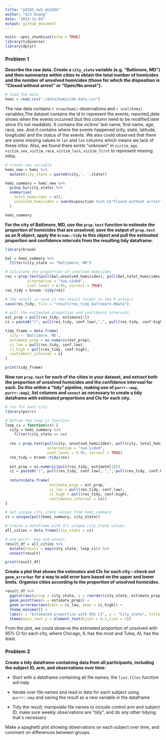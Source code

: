 ```yaml
---
title: "p8105_hw5_qh2284"
author: "Qin Huang"
date: "2023-11-03"
output: github_document
---
```


```r
knitr::opts_chunk$set(echo = TRUE)
library(tidyverse)
library(dplyr)
```

### Problem 1

**Describe the raw data. Create a `city_state` variable (e.g. "Baltimore, MD") and then summarize within cities to obtain the total number of homicides and the number of unsolved homicides (those for which the disposition is "Closed without arrest" or "Open/No arrest").**

```r
# load the data
homi = read.csv("./data/homicide-data.csv")
```

The raw data contains `r nrow(homi)` observations and `r ncol(homi)` variables.The dataset contains the id to represent the events, reported_date shows when the events occurred (but this column need to be modified later since it's not readable). It contains the victims' last name, first name, age, race, sex. And it contains where the events happened (city, state, latitude, longitude) and the status of the events. We also could observed that there are some missing values in `lat` and `lon` columns which means we lack of these infos. Also, we found there exists "unknown" in `victim_age`, `victim_sex`, `victim_race`, `victim_last`, `victim_first` to represent missing infos.

```r
# create new variable
homi_new = homi %>%
  mutate(city_state = paste0(city,', ',state))

homi_summary = homi_new %>%
  group_by(city_state) %>%
  summarise(
    total_homicides = n(),
    unsolved_homicides = sum(disposition %in% c("Closed without arrest", "Open/No arrest"))
  )

homi_summary
```

**For the city of Baltimore, MD, use the `prop.test` function to estimate the proportion of homicides that are unsolved; save the output of `prop.test` as an R object, apply the `broom::tidy` to this object and pull the estimated proportion and confidence intervals from the resulting tidy dataframe.**

```r
library(broom)

bal = homi_summary %>%
  filter(city_state == "Baltimore, MD")

# Calculate the proportion of unsolved homicides
res = prop.test(pull(bal,unsolved_homicides), pull(bal,total_homicides),
          alternative = "two.sided",
          conf.level = 0.95, correct = TRUE) 
res_tidy = broom::tidy(res)

# the result is save in the result folder in the R project
save(res_tidy, file = "result/res_tidy_baltimore.RData")

# pull the estimated proportion and confidence intervals
est_prop = pull(res_tidy, estimate[1])
ci = paste0("(", pull(res_tidy, conf.low),",", pull(res_tidy, conf.high),")")

tidy_frame = data.frame(
  city = 'Baltimore, MD',
  estimate_prop = as.numeric(est_prop),
  ci_low = pull(res_tidy, conf.low),
  ci_high = pull(res_tidy, conf.high),
  confidenct_interval = ci
) 

print(tidy_frame)
```

**Now run `prop.test` for each of the cities in your dataset, and extract both the proportion of unsolved homicides and the confidence intervasl for each. Do this within a "tidy" pipeline, making use of `purrr::map`, `purrr::map2`, list columns and `unnest` as necessary to create a tidy dataframe with estimated proportions and CIs for each city.**

```r
# run for each city
library(purrr)

# Define the loop_ci function
loop_ci = function(cs) {
  city = homi_summary %>%
    filter(city_state == cs)
  
  res = prop.test(pull(city, unsolved_homicides), pull(city, total_homicides),
                   alternative = "two.sided",
                   conf.level = 0.95, correct = TRUE)
  res_tidy = broom::tidy(res)
  
  est_prop = as.numeric(pull(res_tidy, estimate[1]))
  ci = paste0("(", pull(res_tidy, conf.low), ",", pull(res_tidy, conf.high), ")")
  
  return(data.frame(
                    estimate_prop = est_prop,
                    ci_low = pull(res_tidy, conf.low),
                    ci_high = pull(res_tidy, conf.high),
                    confidence_interval = ci))
}

# Get unique city_state values from homi_summary
cs = unique(pull(homi_summary, city_state))

# Create a dataframe with all unique city_state values
all_cities = data.frame(city_state = cs)

# Use purrr::map and unnest
result_df = all_cities %>%
  mutate(result = map(city_state, loop_ci)) %>%
  unnest(result) 

print(result_df)
```

**Create a plot that shows the estimates and CIs for each city -- check out `geom_errorbar` for a way to add error bars based on the upper and lower limits. Organize cities according to the proportion of unsolved homicides.**

```r
result_df %>%
  ggplot(aes(group = city_state, y = reorder(city_state, estimate_prop))) + 
  geom_point(aes(x = estimate_prop)) +
  geom_errorbar(aes(xmin = ci_low, xmax = ci_high)) +
  theme_minimal() +
  labs(x = "Estimated proportion with 95% CI", y = "City_state", title = "Estimates and CIs for each city") +
  theme(axis.text.y = element_text(hjust = 0.5,size = 5))

```

From the plot, we could observe the estimated proportion of unsolved with 95% CI for each city, where Chicago, IL has the most and Tulsa, AL has the least.

### Problem 2

**Create a tidy dataframe containing data from all participants, including the subject ID, arm, and observations over time:**

-   Start with a dataframe containing all file names; the `list.files` function will help

-   Iterate over file names and read in data for each subject using `purrr::map` and saving the result as a new variable in the dataframe

-   Tidy the result; manipulate file names to include control arm and subject ID, make sure weekly observations are \"tidy\", and do any other tidying that\'s necessary

Make a spaghetti plot showing observations on each subject over time, and comment on differences between groups.
